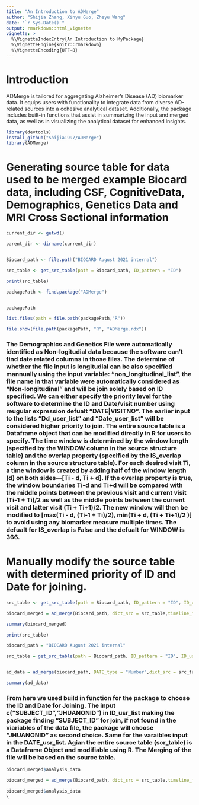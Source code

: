 ```yaml
---
title: "An Introduction to ADMerge"
author: "Shijia Zhang, Xinyu Guo, Zheyu Wang"
date: "`r Sys.Date()`"
output: rmarkdown::html_vignette
vignette: >
  %\VignetteIndexEntry{An Introduction to MyPackage}
  %\VignetteEngine{knitr::rmarkdown}
  %\VignetteEncoding{UTF-8}
---
```


Introduction
============

ADMerge is tailored for aggregating Alzheimer’s Disease (AD) biomarker data. It equips users with functionality to integrate data from diverse AD-related sources into a cohesive analytical dataset. Additionally, the package includes built-in functions that assist in summarizing the input and merged data, as well as in visualizing the analytical dataset for enhanced insights. 



```r
library(devtools)
install_github("Shijia1997/ADMerge")
library(ADMerge)

```

# Generating source table for data used to be merged example Biocard data, including CSF, CognitiveData, Demographics, Genetics Data and MRI Cross Sectional information

```r
current_dir <- getwd()

parent_dir <- dirname(current_dir)


Biocard_path <- file.path("BIOCARD August 2021 internal")

src_table <- get_src_table(path = Biocard_path, ID_pattern = "ID")

print(src_table)

packagePath <- find.package("ADMerge")


packagePath

list.files(path = file.path(packagePath,"R"))

file.show(file.path(packagePath, "R", "ADMerge.rdx"))
```
### The Demographics and Genetics File were automatically identified as Non-logitudial data because the software can't find date related columns in those files. The determine of whether the file input is longitudial can be also specified mannually using the input variable: "non_longitudinal_list", the file name in that variable were automatically considered as "Non-longitudinal" and will be join solely based on ID specified. We can either specify the priority level for the software to determine the ID and Date/visit number using reugular expression defualt "DATE|VISITNO". The earlier input to the lists "Dd_user_list" and "Date_user_list" will be considered higher priority to join. The entire source table is a Dataframe object that can be modified directly in R for users to specify. The time window is determined by the window length (specified by the WINDOW column in the source structure table) and the overlap property (specified by the IS_overlap column in the source structure table). For each desired visit Ti, a time window is created by adding half of the window length (d) on both sides—[Ti - d, Ti + d]. If the overlap property is true, the window boundaries Ti-d and Ti+d will be compared with the middle points between the previous visit and current visit (Ti-1 + Ti)/2 as well as the middle points between the current visit and latter visit (Ti + Ti+1)/2. The new window will then be modified to [max(Ti - d, (Ti-1 + Ti)/2), min(Ti + d, (Ti + Ti+1)/2 )] to avoid using any biomarker measure multiple times. The defualt for IS_overlap is False and the defualt for WINDOW is 366.  

# Manually modify the source table with determined priority of ID and Date for joining.

```r
src_table <- get_src_table(path = Biocard_path, ID_pattern = "ID", ID_usr_list = c("SUBJECT_ID","JHUANONID"), DATE_usr_list = c("date","VISITDATE","MRIDATE"))

biocard_merged = ad_merge(Biocard_path, dict_src = src_table,timeline_file = "BIOCARD_CognitiveData_2021.11.02")

summary(biocard_merged)

print(src_table)

biocard_path = "BIOCARD August 2021 internal"

src_table = get_src_table(path = Biocard_path, ID_pattern = "ID", ID_usr_list = c("SUBJECT_ID","JHUANONID"), DATE_usr_list = c("date","VISITDATE","MRIDATE"))


ad_data = ad_merge(biocard_path, DATE_type = "Number",dict_src = src_table,timeline_file = "BIOCARD_CognitiveData_2021.11.02")

summary(ad_data)
```
### From here we used build in function for the package to choose the ID and Date for Joining. The input c("SUBJECT_ID","JHUANONID") in ID_usr_list making the package finding "SUBJECT_ID" for join, if not found in the viariables of the data file, the package will choose "JHUANONID" as second choice. Same for the varaibles input in the DATE_usr_list. Agian the entire source table (scr_table) is a Dataframe Object and modifiable using R. The Merging of the file will be based on the source table.

```r


biocard_merged$analysis_data


```

```r
biocard_merged = ad_merge(Biocard_path, dict_src = src_table,timeline_file = "BIOCARD_CognitiveData_2021.11.02")

biocard_merged$analysis_data
\
```

